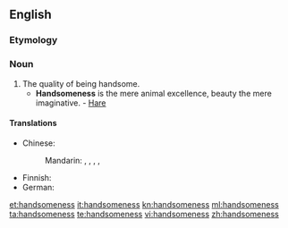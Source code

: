 ==English==

===Etymology===
{{suffix|handsome|ness|lang=en}}

===Noun===
{{en-noun|-}}

# The quality of being handsome.
#* '''Handsomeness''' is the mere animal excellence, beauty the mere imaginative. - [[Hare]]

====Translations====
{{trans-top|quality of being handsome}}
* Chinese:
*: Mandarin: {{t+|cmn|帥氣|sc=Hani}}, {{t|cmn|帅气|tr=shuàiqi|sc=Hani}}, {{t+|cmn|英俊|tr=yīngjùn|sc=Hani}}, {{t+|cmn|俊俏|tr=jùnqiào|sc=Hani}}, {{t+|cmn|漂亮|tr=piàoliang|sc=Hani}}
{{trans-mid}}
* Finnish: {{t+|fi|komeus}}
* German: {{t+|de|Schönheit|f}}
{{trans-bottom}}

[[et:handsomeness]]
[[it:handsomeness]]
[[kn:handsomeness]]
[[ml:handsomeness]]
[[ta:handsomeness]]
[[te:handsomeness]]
[[vi:handsomeness]]
[[zh:handsomeness]]